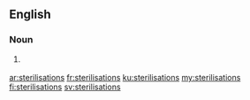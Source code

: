 ==English==

===Noun===
{{head|en|noun plural form}}

# {{label|en|British}} {{plural of|sterilisation|lang=en}}

[[ar:sterilisations]]
[[fr:sterilisations]]
[[ku:sterilisations]]
[[my:sterilisations]]
[[fi:sterilisations]]
[[sv:sterilisations]]